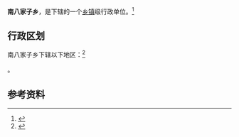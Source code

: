 {{中国乡级行政区|21/13/81/213/000}}

'''南八家子乡'''，是{{PRC admin/fullname|21/13/81/213/000|3}}下辖的一个[[乡镇|乡镇]]级行政单位。<ref>{{PRC admin/ref sgc|{{PRC admin/parent|21/13/81/213/000}}}}</ref>

== 行政区划 ==

南八家子乡下辖以下地区：<ref>{{PRC admin/ref sgc|21/13/81/213/000}}</ref>

{{PRC admin/children|21/13/81/213/000}}。

== 参考资料 ==

{{reflist}}

{{行政区划小作品}}
{{PRC admin/navcat|21/13/81/213/000}}